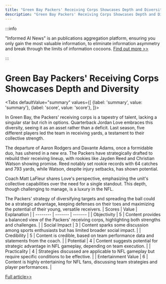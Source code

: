 ```yaml
---
title: "Green Bay Packers' Receiving Corps Showcases Depth and Diversity"
description: "Green Bay Packers' Receiving Corps Showcases Depth and Diversity"
---
```



:::info

"Informed AI News" is an publications aggregation platform, ensuring you only gain the most valuable information, to eliminate information asymmetry and break through the limits of information cocoons.  [Find out more >>](/)

:::

# Green Bay Packers' Receiving Corps Showcases Depth and Diversity


<Tabs
	defaultValue="summary"
	values={[
	{label: 'summary', value: 'summary'},
	{label: 'score', value: 'score'},
]}>
<TabItem value="summary">


In Green Bay, the Packers' receiving corps is a tapestry of talent, lacking a singular star but rich in options. Quarterback Jordan Love embraces this diversity, seeing it as an asset rather than a deficit. Last season, five different players led the team in receiving yards, a testament to their collective strength.

The departure of Aaron Rodgers and Davante Adams, once a formidable duo, has ushered in a new era. The Packers have strategically drafted to rebuild their receiving lineup, with rookies like Jayden Reed and Christian Watson showing promise. Reed notably set rookie records with 64 catches and 793 yards, while Watson, despite injury setbacks, has shown potential.

Coach Matt LaFleur shares Love's perspective, emphasizing the unit's collective capabilities over the need for a single standout. This depth, though challenging to manage, is a luxury in the NFL.

The Packers' strategy of diversifying targets and spreading the ball could be a strategic advantage, keeping defenses on their toes and maximizing the potential of their young, versatile receivers.
</TabItem>
<TabItem value="score">
	| Scores     | Value   | Explanation |
	| -------- | ------- | ------- |
	| Objectivity  | 5    | Content provides a balanced view of the Packers' receiving corps, highlighting both strengths and challenges.    |
	| Social Impact | 3     | Content sparks some discussion among sports enthusiasts but has limited broader social impact.    |
	| Credibility    | 5    | Content is credible, based on team performance data and statements from the coach.    |
	| Potential    | 4    | Content suggests potential for strategic advantage in NFL gameplay, depending on team execution.    |
	| Practicality    | 4    | Strategies discussed are applicable to NFL gameplay but require specific conditions to be effective.    |
	| Entertainment Value    | 6    | Content is highly entertaining for NFL fans, discussing team strategies and player performances.    |
</TabItem>
</Tabs>

[Full article>>](https://apnews.com/article/packers-jordan-love-jayden-reed-7c96909117515f038640d7fa96b82c5c)
